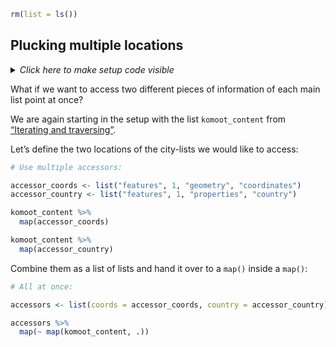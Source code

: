 ```r
rm(list = ls())
```


## Plucking multiple locations {#multipluck}

<details><summary>*Click here to make setup code visible*</summary>
```r
### Plucking multiple locations

```
```r
library(tidyverse)
library(here)

komoot <- readRDS(here("data/komoot.rds"))
komoot_content <-
  komoot %>%
  pull(content)
```
</details>

What if we want to access two different pieces of information of each main list point at once?

We are again starting in the setup with the list `komoot_content` from ["Iterating and traversing"](#komoot).

Let's define the two locations of the city-lists we would like to access:

```r
# Use multiple accessors:
```
```r
accessor_coords <- list("features", 1, "geometry", "coordinates")
accessor_country <- list("features", 1, "properties", "country")

komoot_content %>%
  map(accessor_coords)

komoot_content %>%
  map(accessor_country)
```

Combine them as a list of lists and hand it over to a `map()` inside a `map()`:

```r
# All at once:
```
```r
accessors <- list(coords = accessor_coords, country = accessor_country)

accessors %>%
  map(~ map(komoot_content, .))
```
